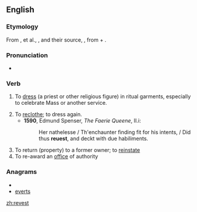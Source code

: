 ==English==
===Etymology===
From {{etyl|xno}} {{term|revestier}}, {{term|revestre}} et al., {{etyl|frm}} {{term|revestir}}, and their source, {{etyl|LL.}} {{term|revestire}}, from {{etyl|la}} {{term|re-}} + {{term|vestire|vestīre|to clothe}}.

===Pronunciation===
*{{a|UK}} {{IPA|/ɹiːˈvɛst/}}

===Verb===
{{en-verb}}

# {{obsolete}} To [[dress]] (a priest or other religious figure) in ritual garments, especially to celebrate Mass or another service.
# To [[reclothe]]; to dress again.
#*'''1590''', Edmund Spenser, ''The Faerie Queene'', II.i:
#*:Her nathelesse / Th'enchaunter finding fit for his intents, / Did thus '''reuest''', and deckt with due habiliments.
# To return (property) to a former owner; to [[reinstate]]
# To re-award an [[office]] of authority

===Anagrams===
* {{alphagram|eerstv}}
* [[everts#English|everts]]

[[zh:revest]]